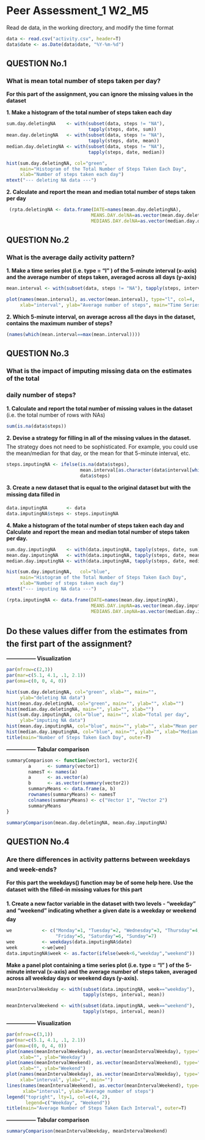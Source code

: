 Peer Assessment_1 W2_M5
========================================================
Read de data, in the working directory, and modify the time format

```r
data <- read.csv("activity.csv", header=T)
data$date <- as.Date(data$date, "%Y-%m-%d")
```
## QUESTION No.1
### What is mean total number of steps taken per day?
**For this part of the assignment, you can ignore the missing values in the dataset**

**1. Make a histogram of the total number of steps taken each day**

```r
sum.day.deletingNA    <- with(subset(data, steps != "NA"), 
                              tapply(steps, date, sum))
mean.day.deletingNA   <- with(subset(data, steps != "NA"), 
                              tapply(steps, date, mean))
median.day.deletingNA <- with(subset(data, steps != "NA"), 
                              tapply(steps, date, median))
```
```r
hist(sum.day.deletingNA, col="green", 
     main="Histogram of the Total Number of Steps Taken Each Day",
     xlab="Number of steps taken each day")
mtext("--- deleting NA data ---")
```

**2. Calculate and report the mean and median total number of steps taken**
**per day**

```r
 (rpta.deletingNA <- data.frame(DATE=names(mean.day.deletingNA), 
                               MEANS.DAY.delNA=as.vector(mean.day.deletingNA), 
                               MEDIANS.DAY.delNA=as.vector(median.day.deletingNA)))
```

## QUESTION No.2
### What is the average daily activity pattern?

**1. Make a time series plot (i.e. type = "l" ) of the 5-minute interval (x-axis)**
**and the average number of steps taken, averaged across all days (y-axis)**

```r
mean.interval <- with(subset(data, steps != "NA"), tapply(steps, interval, mean))
```
```r
plot(names(mean.interval), as.vector(mean.interval), type="l", col=4,    
     xlab="interval", ylab="Average number of steps", main="Time Series")
```

**2. Which 5-minute interval, on average across all the days in the dataset,**
**contains the maximum number of steps?**

```r
(names(which(mean.interval==max(mean.interval))))
```

## QUESTION No.3
### What is the impact of imputing missing data on the estimates of the total
### daily number of steps?

**1. Calculate and report the total number of missing values in the dataset**
 (i.e. the total number of rows with NAs)
```r
sum(is.na(data$steps))
```

**2. Devise a strategy for filling in all of the missing values in the dataset.**
The strategy does not need to be sophisticated. For example, you could use
the mean/median for that day, or the mean for that 5-minute interval, etc.
```r
steps.imputingNA <- ifelse(is.na(data$steps), 
                           mean.interval[as.character(data$interval[which(is.na(data$steps))])],
                           data$steps)
```

**3. Create a new dataset that is equal to the original dataset but with the**
**missing data filled in**
```r
data.imputingNA       <- data
data.imputingNA$steps <- steps.imputingNA
```

**4. Make a histogram of the total number of steps taken each day and Calculate**
**and report the mean and median total number of steps taken per day.**
```r
sum.day.imputingNA    <- with(data.imputingNA, tapply(steps, date, sum))
mean.day.imputingNA   <- with(data.imputingNA, tapply(steps, date, mean))
median.day.imputingNA <- with(data.imputingNA, tapply(steps, date, median))
```
```r
hist(sum.day.imputingNA,   col="blue",
     main="Histogram of the Total Number of Steps Taken Each Day",
     xlab="Number of steps taken each day")
mtext("--- imputing NA data ---")
```
```r
(rpta.imputingNA <- data.frame(DATE=names(mean.day.imputingNA), 
                               MEANS.DAY.impNA=as.vector(mean.day.imputingNA), 
                               MEDIANS.DAY.impNA=as.vector(median.day.imputingNA)))
```

## Do these values differ from the estimates from the first part of the assignment?
**----------------- Visualization**
```r
par(mfrow=c(2,3))
par(mar=c(5.1, 4.1, .1, 2.1))
par(oma=c(0, 0, 4, 0))

hist(sum.day.deletingNA, col="green", xlab="", main="", 
     ylab="deleting NA data")
hist(mean.day.deletingNA, col="green", main="", ylab="", xlab="")
hist(median.day.deletingNA, main="", ylab="", xlab="")
hist(sum.day.imputingNA, col="blue", main="", xlab="Total per day",
     ylab="imputing NA data")
hist(mean.day.imputingNA, col="blue", main="", ylab="", xlab="Mean per day")
hist(median.day.imputingNA, col="blue", main="", ylab="", xlab="Median per day")
title(main="Number of Steps Taken Each Day", outer=T)
```

**----------------- Tabular comparison**
```r
summaryComparison <- function(vector1, vector2){
        a      <- summary(vector1)
        namesT <- names(a)
        a      <- as.vector(a)
        b      <- as.vector(summary(vector2))
        summaryMeans <- data.frame(a, b)
        rownames(summaryMeans) <- namesT
        colnames(summaryMeans) <- c("Vector 1", "Vector 2")
        summaryMeans
}

summaryComparison(mean.day.deletingNA, mean.day.imputingNA)
```


## QUESTION No.4
### Are there differences in activity patterns between weekdays and week-ends?
**For this part the weekdays() function may be of some help here. Use the dataset**
**with the filled-in missing values for this part**

**1. Create a new factor variable in the dataset with two levels - "weekday"**
**and "weekend" indicating whether a given date is a weekday or weekend day**
```r
we           <- c("Monday"=1, "Tuesday"=2, "Wednesday"=3, "Thursday"=4, 
                  "Friday"=5, "Saturday"=6, "Sunday"=7)
wee          <- weekdays(data.imputingNA$date)
week         <-we[wee]
data.imputingNA$week <- as.factor(ifelse(week<6,"weekday","weekend"))
```

**Make a panel plot containing a time series plot (i.e. type = "l" ) of the**
**5-minute interval (x-axis) and the average number of steps taken, averaged**
**across all weekday days or weekend days (y-axis).**
```r
meanIntervalWeekday <- with(subset(data.imputingNA, week=="weekday"), 
                            tapply(steps, interval, mean))

meanIntervalWeekend <- with(subset(data.imputingNA, week=="weekend"), 
                            tapply(steps, interval, mean))
```


**----------------- Visualization**
```r
par(mfrow=c(3,1))
par(mar=c(5.1, 4.1, .1, 2.1))
par(oma=c(0, 0, 4, 0))
plot(names(meanIntervalWeekday), as.vector(meanIntervalWeekday), type="l", col=4,    
     xlab="", ylab="Weekday")
plot(names(meanIntervalWeekend), as.vector(meanIntervalWeekend), type="l", col=2,    
     xlab="", ylab="Weekend")
plot(names(meanIntervalWeekday), as.vector(meanIntervalWeekday), type="l", col=4,    
     xlab="interval", ylab="", main="")
lines(names(meanIntervalWeekend), as.vector(meanIntervalWeekend), type="l", col=2,    
      xlab="interval", ylab="Average number of steps")
legend("topright", lty=1, col=c(4, 2),
       legend=c("Weekday", "Weekend"))
title(main="Average Number of Steps Taken Each Interval", outer=T)
```

**----------------- Tabular comparison**
```r
summaryComparison(meanIntervalWeekday, meanIntervalWeekend)
```
